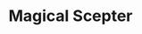 ---
title: Magical Scepter
id: magicalscepter:magical_scepter
icon: magicalscepter:magical_scepter
---